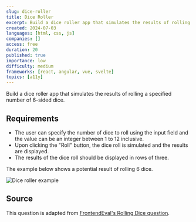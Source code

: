 ```yaml
---
slug: dice-roller
title: Dice Roller
excerpt: Build a dice roller app that simulates the results of rolling 6-sided dice
created: 2024-07-03
languages: [html, css, js]
companies: []
access: free
duration: 20
published: true
importance: low
difficulty: medium
frameworks: [react, angular, vue, svelte]
topics: [a11y]
---
```


Build a dice roller app that simulates the results of rolling a specified number of 6-sided dice.

## Requirements

- The user can specify the number of dice to roll using the input field and the value can be an integer between 1 to 12 inclusive.
- Upon clicking the "Roll" button, the dice roll is simulated and the results are displayed.
- The results of the dice roll should be displayed in rows of three.

The example below shows a potential result of rolling 6 dice.

![Dice roller example](/img/questions/dice-roller/dice-roller-example.png)

## Source

This question is adapted from [FrontendEval's Rolling Dice question](https://frontendeval.com/questions/rolling-dice).
